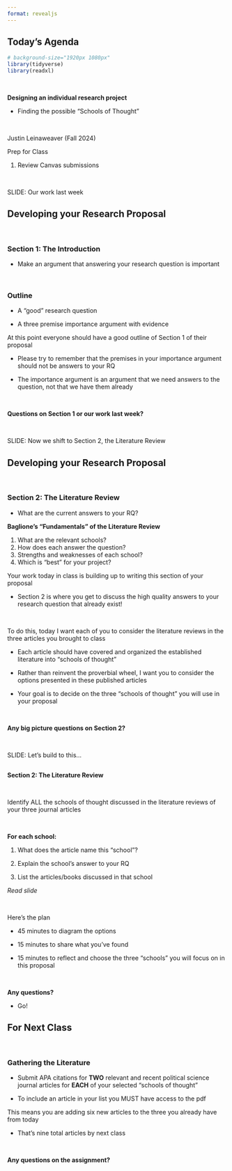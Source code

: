 ```yaml
---
format: revealjs
---
```


## Today's Agenda {background-image="Images/Background-Rally_v2.png" .center}

```r
# background-size="1920px 1080px"
library(tidyverse)
library(readxl)
```

<br>

::: {.r-fit-text}

**Designing an individual research project**

- Finding the possible "Schools of Thought"

:::

<br>

::: r-stack
Justin Leinaweaver (Fall 2024)
:::

::: notes
Prep for Class

1. Review Canvas submissions

<br>

SLIDE: Our work last week
:::



## Developing your Research Proposal {background-image="Images/Background-Rally_v2.png" .center}

<br>

### Section 1: The Introduction

- Make an argument that answering your research question is important

<br>

### Outline

- A "good" research question

- A three premise importance argument with evidence

::: notes

At this point everyone should have a good outline of Section 1 of their proposal

- Please try to remember that the premises in your importance argument should not be answers to your RQ

- The importance argument is an argument that we need answers to the question, not that we have them already

<br>

**Questions on Section 1 or our work last week?**

<br>

SLIDE: Now we shift to Section 2, the Literature Review

:::




## Developing your Research Proposal {background-image="Images/Background-Rally_v2.png" .center}

<br>

### Section 2: The Literature Review

- What are the current answers to your RQ?

**Baglione's "Fundamentals" of the Literature Review**

1. What are the relevant schools?
2. How does each answer the question?
3. Strengths and weaknesses of each school?
4. Which is "best" for your project?

::: notes

Your work today in class is building up to writing this section of your proposal

- Section 2 is where you get to discuss the high quality answers to your research question that already exist!

<br>

To do this, today I want each of you to consider the literature reviews in the three articles you brought to class

- Each article should have covered and organized the established literature into "schools of thought"

- Rather than reinvent the proverbial wheel, I want you to consider the options presented in these published articles

- Your goal is to decide on the three "schools of thought" you will use in your proposal

<br>

**Any big picture questions on Section 2?**

<br>

SLIDE: Let's build to this...

:::



## {background-image="Images/Background-Rally_v2.png" .center}

::: {.r-fit-text}
**Section 2: The Literature Review**
:::

<br>

Identify ALL the schools of thought discussed in the literature reviews of your three journal articles

<br>

**For each school:**

1. What does the article name this "school"?

2. Explain the school's answer to your RQ

3. List the articles/books discussed in that school

::: notes

*Read slide*

<br>

Here's the plan

- 45 minutes to diagram the options

- 15 minutes to share what you've found

- 15 minutes to reflect and choose the three "schools" you will focus on in this proposal

<br>

**Any questions?**

- Go!

:::



## For Next Class {background-image="Images/background-blue_triangles_flipped.png" .center}

<br>

### Gathering the Literature

- Submit APA citations for **TWO** relevant and recent political science journal articles for **EACH** of your selected "schools of thought"

- To include an article in your list you MUST have access to the pdf

::: notes

This means you are adding six new articles to the three you already have from today

- That's nine total articles by next class

<br>

**Any questions on the assignment?**

:::














